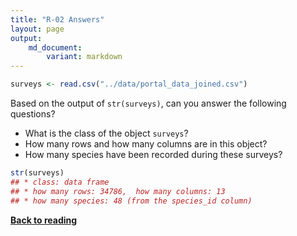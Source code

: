 ```yaml
---
title: "R-02 Answers"
layout: page
output: 
    md_document:
        variant: markdown
---
```


```r
surveys <- read.csv("../data/portal_data_joined.csv")
```

Based on the output of `str(surveys)`, can you answer the following questions?

* What is the class of the object `surveys`?
* How many rows and how many columns are in this object?
* How many species have been recorded during these surveys?

```r
str(surveys)
## * class: data frame
## * how many rows: 34786,  how many columns: 13
## * how many species: 48 (from the species_id column)
```

[**Back to reading**](../../R-02-starting-with-data)